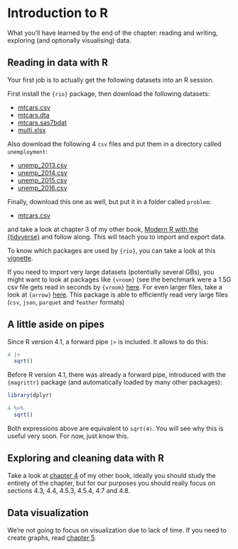 # Introduction to R

What you'll have learned by the end of the chapter: reading and writing, exploring (and optionally visualising) data.

## Reading in data with R

Your first job is to actually get the following datasets into an R session.

First install the `{rio}` package, then download the following datasets:

- [mtcars.csv](https://raw.githubusercontent.com/b-rodrigues/modern_R/master/datasets/mtcars.csv)
- [mtcars.dta](https://github.com/b-rodrigues/modern_R/raw/master/datasets/mtcars.dta)
- [mtcars.sas7bdat](https://github.com/b-rodrigues/modern_R/raw/master/datasets/mtcars.sas7bdat)
- [multi.xlsx](https://github.com/b-rodrigues/modern_R/raw/master/datasets/multi.xlsx)

Also download the following 4 `csv` files and put them in a directory called `unemployment`:

- [unemp_2013.csv](https://raw.githubusercontent.com/b-rodrigues/modern_R/master/datasets/unemployment/unemp_2013.csv)
- [unemp_2014.csv](https://raw.githubusercontent.com/b-rodrigues/modern_R/master/datasets/unemployment/unemp_2014.csv)
- [unemp_2015.csv](https://raw.githubusercontent.com/b-rodrigues/modern_R/master/datasets/unemployment/unemp_2015.csv)
- [unemp_2016.csv](https://raw.githubusercontent.com/b-rodrigues/modern_R/master/datasets/unemployment/unemp_2016.csv)

Finally, download this one as well, but put it in a folder called `problem`:

- [mtcars.csv](https://raw.githubusercontent.com/b-rodrigues/modern_R/master/datasets/problems/mtcars.csv)

and take a look at chapter 3 of my other book, [Modern R with the {tidyverse}](https://b-rodrigues.github.io/modern_R/reading-and-writing-data.html)
and follow along. This will teach you to import and export data.

To know which packages are used by `{rio}`, you can take a look at this [vignette](https://cran.r-project.org/web/packages/rio/vignettes/rio.html).

If you need to import very large datasets (potentially several GBs), you might want to look at packages
like `{vroom}` (see the benchmark were a 1.5G csv file gets read in seconds by
`{vroom}` [here](https://vroom.r-lib.org/articles/benchmarks.html#reading-delimited-files). For even larger
files, take a look at `{arrow}` [here](https://arrow.apache.org/docs/r/). This package is able to efficiently read
very large files (`csv`, `json`, `parquet` and `feather` formats)

## A little aside on pipes

Since R version 4.1, a forward pipe  `|>` is included. It allows to do this:

```r

4 |>
  sqrt()

```

Before R version 4.1, there was already a forward pipe, introduced with the `{magrittr}` package (and automatically loaded
by many other packages):

```r
library(dplyr)

4 %>%
  sqrt()

```

Both expressions above are equivalent to `sqrt(4)`. You will see why this is useful very soon. For now, just know this.

## Exploring and cleaning data with R

Take a look at 
[chapter 4](https://b-rodrigues.github.io/modern_R/descriptive-statistics-and-data-manipulation.html#a-first-taste-of-data-manipulation-with-dplyr)
of my other book, ideally you should study the entirety of the chapter, but for our purposes you should
really focus on sections 4.3, 4.4, 4.5.3, 4.5.4, 4.7 and 4.8.


## Data visualization

We're not going to focus on visualization due to lack of time. If you need to create graphs, 
read [chapter 5](https://b-rodrigues.github.io/modern_R/graphs.html).
